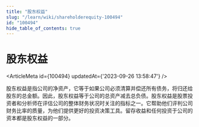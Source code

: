 ```yaml
---
title: "股东权益"
slug: "/learn/wiki/shareholderequity-100494"
id: "100494"
hide_table_of_contents: true
---
```



# 股东权益

<ArticleMeta id={100494} updatedAt={'2023-09-26 13:58:47'} />
<div className='border-solid border-b border-t-0 my-4 border-[var(--ifm-color-gray-300)]' />

股东权益是指公司的净资产，它等于如果公司必须清算并偿还所有债务，将归还给股东的总金额。因此，股东权益等于公司的总资产减去总负债。股东权益是股票投资者和分析师在评估公司的整体财务状况时关注的指标之一。它帮助他们评判公司财务比率的质量，为他们提供更好的投资决策工具。留存收益和任何投资于公司的资本都是股东权益的一部分。
